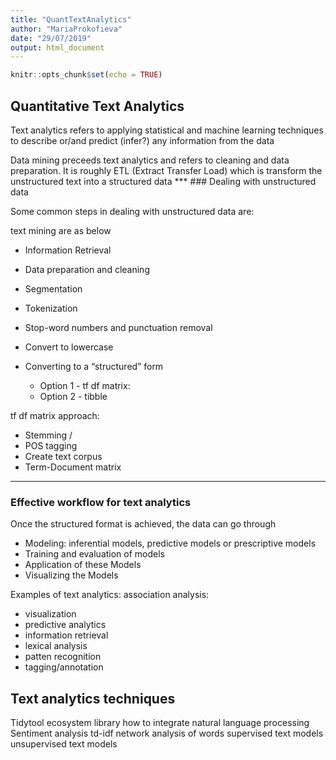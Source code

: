 ```yaml
---
title: "QuantTextAnalytics"
author: "MariaProkofieva"
date: "29/07/2019"
output: html_document
---
```


```r
knitr::opts_chunk$set(echo = TRUE)
```

## Quantitative Text Analytics

Text analytics refers to applying statistical and machine learning techniques to describe or/and predict (infer?) any information from the data

Data mining preceeds text analytics and refers to cleaning and data preparation. It is roughly ETL (Extract Transfer Load) which is transform the unstructured text into a structured data
***
### Dealing with unstructured data 

Some common steps in dealing with unstructured data are:

text mining are as below

* Information Retrieval
* Data preparation and cleaning
* Segmentation
* Tokenization
* Stop-word numbers and punctuation removal
* Convert to lowercase

* Converting to a "structured" form

    + Option 1 - tf df matrix:
    + Option 2 - tibble


tf df matrix approach:

* Stemming / 
* POS tagging
* Create text corpus
* Term-Document matrix

***
### Effective workflow for text analytics
Once the structured format is achieved, the data can go through 

* Modeling: inferential models, predictive models or prescriptive models
* Training and evaluation of models
* Application of these Models
* Visualizing the Models

Examples of text analytics: association analysis:

* visualization
* predictive analytics
* information retrieval
* lexical analysis
* patten recognition
* tagging/annotation

## Text analytics techniques






Tidytool ecosystem library
how to integrate natural language processing
Sentiment analysis
td-idf
network analysis of words
supervised text models
unsupervised text models




